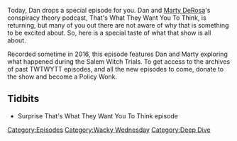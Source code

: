 {{DEFAULTSORT:
    #_EPISODE_0062S:TWTWYTT Special
}}{{Episode
    | title           = TWTWYTT Special
    | caption         = Listen to this episode on [https://knowledgefight.libsyn.com/knowledge-fight-twtwytt-special Libsyn] [https://open.spotify.com/episode/0KSo9tmWxOQAnXwqrnLGKU Spotify], Read the [[Transcript/TWTWYTT Special|Unofficial Transcript]]
    | episodeNumber   = S004
    | length          = 01:43:32
    | airDate         = July 12, 2017
    | episodeType     = [[:Category:Wacky Wednesday|Wacky Wednesday]], [[:Category:Deep Dive|Deep Dive]]
    | appearance      = [[Marty DeRosa]]
    | previousEpisode = [[62: August 19-26, 2015]]
    | nextEpisode     = [[63: July 12, 2017]]
}}

{{Stub}}

Today, Dan drops a special episode for you. Dan and [[Marty DeRosa]]'s conspiracy theory podcast, That's What They Want You To Think, is returning, but many of you out there are not aware of why that is something to be excited about. So, here is a special taste of what that show is all about.

Recorded sometime in 2016, this episode features Dan and Marty exploring what happened during the Salem Witch Trials. To get access to the archives of past TWTWYTT episodes, and all the new episodes to come, donate to the show and become a Policy Wonk.

==Tidbits==

*Surprise That's What They Want You To Think episode

[[Category:Episodes]]
[[Category:Wacky Wednesday]]
[[Category:Deep Dive]]
